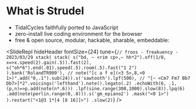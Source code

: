 
# What is Strudel

- TidalCycles faithfully ported to JavaScript
- zero-install live coding environment for the browser
- free & open source, modular, hackable, sharable, embeddable:

<SlideRepl
  hideHeader
  fontSize={24}
  tune={`// froos - freakuency - 2023/03/29
stack(
  stack(
    s("bd, ~ <rim cp>,~ hh*2").off(1/8, x=>x.speed(2).gain(.5)).fast(2),
    s("oh*6").end(.01).speed(.5).room(.5).fast("1 2")
  ).bank('RolandTR909'),
  //
  note("[c a f e](<3 5>,8,<0 1>)".add("0,.1").sub(24)).s('sawtooth').lpf(500),
  //
  "[~ <Cm7 Fm7 Bb7 Db7>]*2".voicings('lefthand').note().legato(.2)
  .echoWith(6, .1, (p,n)=>p.add(note(n*.6)))
  .lpf(sine.range(300,1000).slow(8)).lpq(6)
  .add(note(perlin.range(0,.8))).s('gm_epiano2')
  .mask("<0 1>")
).restart("<1@3 1*[4 [8 16]]>")
.slow(2)`}
/>

<div className="h-[600px]"/>
